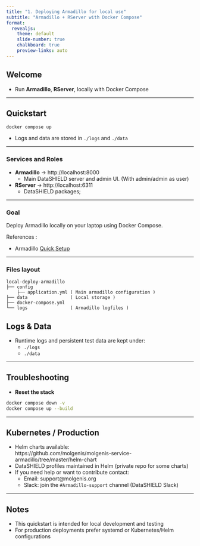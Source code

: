 ```yaml
---
title: "1. Deploying Armadillo for local use"
subtitle: "Armadillo + RServer with Docker Compose"
format:
  revealjs:
    theme: default
    slide-number: true
    chalkboard: true
    preview-links: auto
---
```


## Welcome

- Run **Armadillo**, **RServer**, locally with Docker Compose

---

## Quickstart

```
docker compose up
```

- Logs and data are stored in `./logs` and `./data`

---

### Services and Roles 

- **Armadillo** → http://localhost:8000
  - Main DataSHIELD server and admin UI. (With admin/admin as user)
- **RServer** → http://localhost:6311
  - DataSHIELD packages; 

---

### Goal

Deploy Armadillo locally on your laptop using Docker Compose.

References :

- Armadillo [Quick Setup](https://molgenis.github.io/molgenis-service-armadillo/pages/install_management/armadillo_docker_install/)

---

### Files layout

```
local-deploy-armadillo
├── config 
    ├── application.yml ( Main armadillo configuration ) 
├── data                ( Local storage ) 
├── docker-compose.yml 
└── logs                ( Armadillo logfiles ) 

```



## Logs & Data

- Runtime logs and persistent test data are kept under:
  - `./logs`
  - `./data`

---

## Troubleshooting

- **Reset the stack**
```bash
docker compose down -v
docker compose up --build
```

---

## Kubernetes / Production

- Helm charts available:  
  https://github.com/molgenis/molgenis-service-armadillo/tree/master/helm-chart
- DataSHIELD profiles maintained in Helm (private repo for some charts)
- If you need help or want to contribute contact:
  - Email: support@molgenis.org
  - Slack: join the `#Armadillo-support` channel (DataSHIELD Slack)

---

## Notes

- This quickstart is intended for local development and testing
- For production deployments prefer systemd or Kubernetes/Helm configurations


